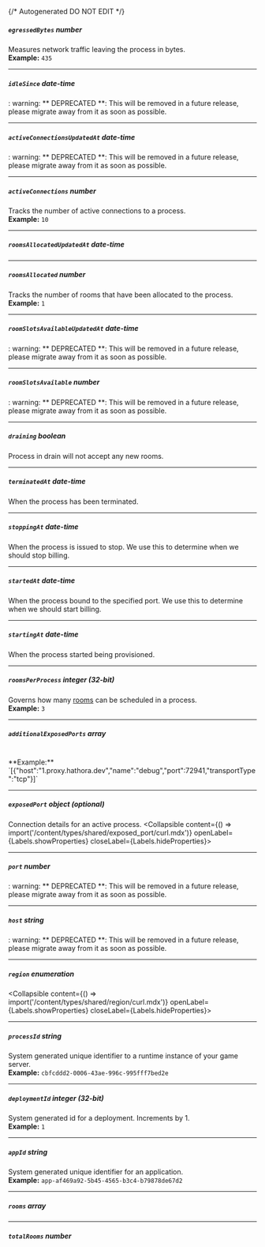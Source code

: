 {/* Autogenerated DO NOT EDIT  */}

##### `egressedBytes` _number_
Measures network traffic leaving the process in bytes.
<br/>
**Example:** `435`

---
##### `idleSince` _date-time_
: warning: \*\* DEPRECATED \*\*: This will be removed in a future release, please migrate away from it as soon as possible.

---
##### `activeConnectionsUpdatedAt` _date-time_
: warning: \*\* DEPRECATED \*\*: This will be removed in a future release, please migrate away from it as soon as possible.

---
##### `activeConnections` _number_
Tracks the number of active connections to a process.
<br/>
**Example:** `10`

---
##### `roomsAllocatedUpdatedAt` _date-time_

---
##### `roomsAllocated` _number_
Tracks the number of rooms that have been allocated to the process.
<br/>
**Example:** `1`

---
##### `roomSlotsAvailableUpdatedAt` _date-time_
: warning: \*\* DEPRECATED \*\*: This will be removed in a future release, please migrate away from it as soon as possible.

---
##### `roomSlotsAvailable` _number_
: warning: \*\* DEPRECATED \*\*: This will be removed in a future release, please migrate away from it as soon as possible.

---
##### `draining` _boolean_
Process in drain will not accept any new rooms.

---
##### `terminatedAt` _date-time_
When the process has been terminated.

---
##### `stoppingAt` _date-time_
When the process is issued to stop. We use this to determine when we should stop billing.

---
##### `startedAt` _date-time_
When the process bound to the specified port. We use this to determine when we should start billing.

---
##### `startingAt` _date-time_
When the process started being provisioned.

---
##### `roomsPerProcess` _integer (32-bit)_
Governs how many [rooms](https://hathora.dev/docs/concepts/hathora\-entities\#room) can be scheduled in a process.
<br/>
**Example:** `3`

---
##### `additionalExposedPorts` _array_
<br/>
**Example:** `[{"host":"1.proxy.hathora.dev","name":"debug","port":72941,"transportType":"tcp"}]`

---
##### `exposedPort` _object (optional)_
Connection details for an active process.
<Collapsible content={() => import('/content/types/shared/exposed_port/curl.mdx')} openLabel={Labels.showProperties} closeLabel={Labels.hideProperties}>
</Collapsible>

---
##### `port` _number_
: warning: \*\* DEPRECATED \*\*: This will be removed in a future release, please migrate away from it as soon as possible.

---
##### `host` _string_
: warning: \*\* DEPRECATED \*\*: This will be removed in a future release, please migrate away from it as soon as possible.

---
##### `region` _enumeration_
<Collapsible content={() => import('/content/types/shared/region/curl.mdx')} openLabel={Labels.showProperties} closeLabel={Labels.hideProperties}>
</Collapsible>

---
##### `processId` _string_
System generated unique identifier to a runtime instance of your game server.
<br/>
**Example:** `cbfcddd2-0006-43ae-996c-995fff7bed2e`

---
##### `deploymentId` _integer (32-bit)_
System generated id for a deployment. Increments by 1.
<br/>
**Example:** `1`

---
##### `appId` _string_
System generated unique identifier for an application.
<br/>
**Example:** `app-af469a92-5b45-4565-b3c4-b79878de67d2`

---
##### `rooms` _array_

---
##### `totalRooms` _number_


